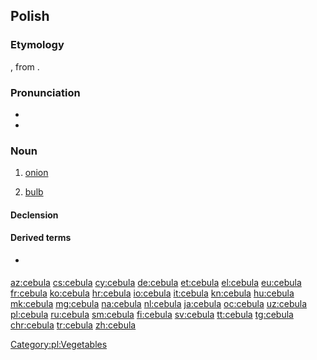 {{also|cëbùla|čebula}}
==Polish==

===Etymology===
{{bor|pl|LL.|cepulla}}, from {{der|pl|la|cepa}}.

===Pronunciation===
* {{audio|Pl-cebula.ogg|audio|lang=pl}}
* {{IPA|[t͡sɛˈbula]|lang=pl}}

===Noun===
{{pl-noun|f|dim=cebulka}}

# [[onion]]
# {{lb|pl|botany}} [[bulb]]

====Declension====
{{pl-decl-noun-f|cebu|l}}

====Derived terms====
* {{l|pl|cebulowy}} {{qualifier|adjective}}

[[Category:pl:Vegetables]]

[[az:cebula]]
[[cs:cebula]]
[[cy:cebula]]
[[de:cebula]]
[[et:cebula]]
[[el:cebula]]
[[eu:cebula]]
[[fr:cebula]]
[[ko:cebula]]
[[hr:cebula]]
[[io:cebula]]
[[it:cebula]]
[[kn:cebula]]
[[hu:cebula]]
[[mk:cebula]]
[[mg:cebula]]
[[na:cebula]]
[[nl:cebula]]
[[ja:cebula]]
[[oc:cebula]]
[[uz:cebula]]
[[pl:cebula]]
[[ru:cebula]]
[[sm:cebula]]
[[fi:cebula]]
[[sv:cebula]]
[[tt:cebula]]
[[tg:cebula]]
[[chr:cebula]]
[[tr:cebula]]
[[zh:cebula]]